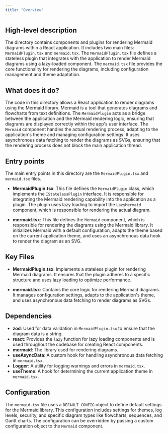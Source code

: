 ```yaml
---
title: "Overview"
---
```


## High-level description

The directory contains components and plugins for rendering Mermaid diagrams within a React application. It includes two main files: `MermaidPlugin.tsx` and `mermaid.tsx`. The `MermaidPlugin.tsx` file defines a stateless plugin that integrates with the application to render Mermaid diagrams using a lazy-loaded component. The `mermaid.tsx` file provides the core functionality for rendering the diagrams, including configuration management and theme adaptation.

## What does it do?

The code in this directory allows a React application to render diagrams using the Mermaid library. Mermaid is a tool that generates diagrams and flowcharts from text definitions. The `MermaidPlugin` acts as a bridge between the application and the Mermaid rendering logic, ensuring that diagrams are displayed correctly within the app's user interface. The `Mermaid` component handles the actual rendering process, adapting to the application's theme and managing configuration settings. It uses asynchronous data fetching to render the diagrams as SVGs, ensuring that the rendering process does not block the main application thread.

## Entry points

The main entry points in this directory are the `MermaidPlugin.tsx` and `mermaid.tsx` files. 

- **MermaidPlugin.tsx**: This file defines the `MermaidPlugin` class, which implements the `IStatelessPlugin` interface. It is responsible for integrating the Mermaid rendering capability into the application as a plugin. The plugin uses lazy loading to import the `LazyMermaid` component, which is responsible for rendering the actual diagram.

- **mermaid.tsx**: This file defines the `Mermaid` component, which is responsible for rendering the diagrams using the Mermaid library. It initializes Mermaid with a default configuration, adapts the theme based on the current application theme, and uses an asynchronous data hook to render the diagram as an SVG.

## Key Files

- **MermaidPlugin.tsx**: Implements a stateless plugin for rendering Mermaid diagrams. It ensures that the plugin adheres to a specific structure and uses lazy loading to optimize performance.

- **mermaid.tsx**: Contains the core logic for rendering Mermaid diagrams. It manages configuration settings, adapts to the application's theme, and uses asynchronous data fetching to render diagrams as SVGs.

## Dependencies

- **zod**: Used for data validation in `MermaidPlugin.tsx` to ensure that the diagram data is a string.
- **react**: Provides the `lazy` function for lazy loading components and is used throughout the codebase for creating React components.
- **mermaid**: The library used for rendering diagrams.
- **useAsyncData**: A custom hook for handling asynchronous data fetching in `mermaid.tsx`.
- **Logger**: A utility for logging warnings and errors in `mermaid.tsx`.
- **useTheme**: A hook for determining the current application theme in `mermaid.tsx`.

## Configuration

The `mermaid.tsx` file uses a `DEFAULT_CONFIG` object to define default settings for the Mermaid library. This configuration includes settings for themes, log levels, security, and specific diagram types like flowcharts, sequences, and Gantt charts. The configuration can be overridden by passing a custom configuration object to the `Mermaid` component.